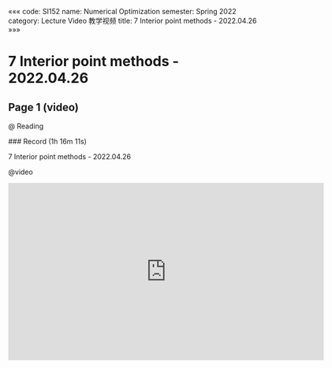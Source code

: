 «««
code: SI152
name: Numerical Optimization
semester: Spring 2022
category: Lecture Video 教学视频
title: 7 Interior point methods - 2022.04.26
»»»

# 7 Interior point methods - 2022.04.26

## Page 1 (video)

@ Reading

<div class="markdown-body">
### Record (1h 16m 11s)

7 Interior point methods - 2022.04.26
</div>

@video

<iframe src="https://sbbrisk.com/e/ghce5ug7hxys.html" frameborder=0 marginwidth=0 marginheight=0 scrolling=no width=640 height=360 allowfullscreen></iframe>
